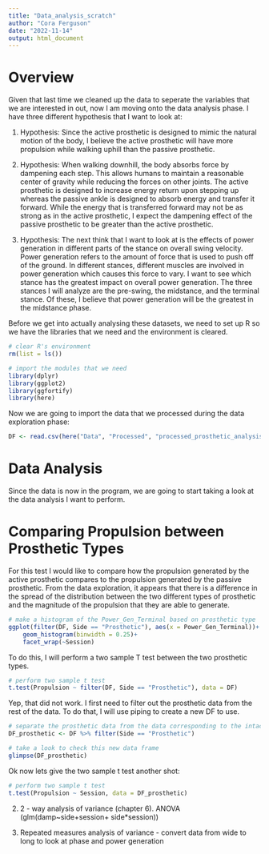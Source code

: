 ```yaml
---
title: "Data_analysis_scratch"
author: "Cora Ferguson"
date: "2022-11-14"
output: html_document
---
```


# Overview
Given that last time we cleaned up the data to seperate the variables that we are interested in out, now I am moving onto the data analysis phase.  I have three different hypothesis that I want to look at:

  1.	Hypothesis: Since the active prosthetic is designed to mimic the natural motion of the body, I believe the active prosthetic will have more propulsion while walking uphill than the passive prosthetic. 
  
  2.	Hypothesis: When walking downhill, the body absorbs force by dampening each step.  This allows humans to maintain a reasonable center of gravity while reducing the forces on other joints.  The active prosthetic is designed to increase energy return upon stepping up whereas the passive ankle is designed to absorb energy and transfer it forward.  While the energy that is transferred forward may not be as strong as in the active prosthetic, I expect the dampening effect of the passive prosthetic to be greater than the active prosthetic. 
  
  3.	Hypothesis: The next think that I want to look at is the effects of power generation in different parts of the stance on overall swing velocity.  Power generation refers to the amount of force that is used to push off of the ground.  In different stances, different muscles are involved in power generation which causes this force to vary.  I want to see which stance has the greatest impact on overall power generation.  The three stances I will analyze are the pre-swing, the midstance, and the terminal stance.  Of these, I believe that power generation will be the greatest in the midstance phase.
  
Before we get into actually analysing these datasets, we need to set up R so we have the libraries that we need and the environment is cleared.
```r
# clear R's environment
rm(list = ls())

# import the modules that we need
library(dplyr)
library(ggplot2)
library(ggfortify)
library(here)
```

Now we are going to import the data that we processed during the data exploration phase:
```r
DF <- read.csv(here("Data", "Processed", "processed_prosthetic_analysis.csv"))
```

# Data Analysis
Since the data is now in the program, we are going to start taking a look at the data analysis I want to perform.

# Comparing Propulsion between Prosthetic Types
For this test I would like to compare how the propulsion generated by the active prosthetic compares to the propulsion generated by the passive prosthetic. From the data exploration, it appears that there is a difference in the spread of the distribution between the two different types of prosthetic and the magnitude of the propulsion that they are able to generate.  

```r
# make a histogram of the Power_Gen_Terminal based on prosthetic type
ggplot(filter(DF, Side == "Prosthetic"), aes(x = Power_Gen_Terminal))+
    geom_histogram(binwidth = 0.25)+
    facet_wrap(~Session)
```

To do this, I will perform a two sample T test between the two prosthetic types.  

```r
# perform two sample t test
t.test(Propulsion ~ filter(DF, Side == "Prosthetic"), data = DF)
```
Yep, that did not work.  I first need to filter out the prosthetic data from the rest of the data.  To do that, I will use piping to create a new DF to use.
```r
# separate the prosthetic data from the data corresponding to the intact leg data.
DF_prosthetic <- DF %>% filter(Side == "Prosthetic")

# take a look to check this new data frame
glimpse(DF_prosthetic)
```
Ok now lets give the two sample t test another shot:
```r
# perform two sample t test
t.test(Propulsion ~ Session, data = DF_prosthetic)
```





2. 2 - way analysis of variance (chapter 6).  ANOVA (glm(damp~side+session+ side*session))

3. Repeated measures analysis of variance - convert data from wide to long to look at phase and power generation
